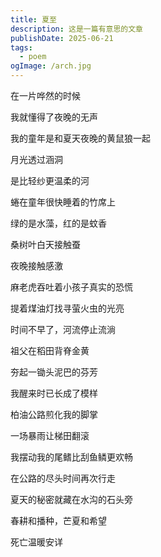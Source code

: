 ```yaml
---
title: 夏至
description: 这是一篇有意思的文章
publishDate: 2025-06-21
tags:
  - poem
ogImage: /arch.jpg
---
```



<MusicPlayer netease="542699" />

在一片哗然的时候

我就懂得了夜晚的无声

我的童年是和夏天夜晚的黄鼠狼一起

月光透过涵洞

是比轻纱更温柔的河

蜷在童年很快睡着的竹席上

绿的是水藻，红的是蚊香

桑树叶白天接触蚕

夜晚接触感激

麻老虎吞吐着小孩子真实的恐慌

提着煤油灯找寻萤火虫的光亮

时间不早了，河流停止流淌

祖父在稻田背脊金黄

夯起一锄头泥巴的芬芳

我醒来时已长成了模样

柏油公路煎化我的脚掌

一场暴雨让梯田翻滚

我摆动我的尾鳍比刮鱼鳞更欢畅

在公路的尽头时间再次行走

夏天的秘密就藏在水沟的石头旁

春耕和播种，芒夏和希望

死亡温暖安详



